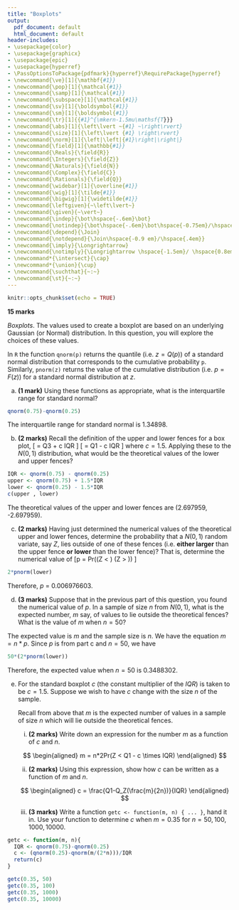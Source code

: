 ```yaml
---
title: "Boxplots"
output:
  pdf_document: default
  html_document: default
header-includes:
- \usepackage{color}
- \usepackage{graphicx}
- \usepackage{epic}
- \usepackage{hyperref}
- \PassOptionsToPackage{pdfmark}{hyperref}\RequirePackage{hyperref}
- \newcommand{\ve}[1]{\mathbf{#1}}
- \newcommand{\pop}[1]{\mathcal{#1}}
- \newcommand{\samp}[1]{\mathcal{#1}}
- \newcommand{\subspace}[1]{\mathcal{#1}}
- \newcommand{\sv}[1]{\boldsymbol{#1}}
- \newcommand{\sm}[1]{\boldsymbol{#1}}
- \newcommand{\tr}[1]{{#1}^{\mkern-1.5mu\mathsf{T}}}
- \newcommand{\abs}[1]{\left\lvert ~{#1} ~\right\rvert}
- \newcommand{\size}[1]{\left\lvert {#1} \right\rvert}
- \newcommand{\norm}[1]{\left|\left|{#1}\right|\right|}
- \newcommand{\field}[1]{\mathbb{#1}}
- \newcommand{\Reals}{\field{R}}
- \newcommand{\Integers}{\field{Z}}
- \newcommand{\Naturals}{\field{N}}
- \newcommand{\Complex}{\field{C}}
- \newcommand{\Rationals}{\field{Q}}
- \newcommand{\widebar}[1]{\overline{#1}}
- \newcommand{\wig}[1]{\tilde{#1}}
- \newcommand{\bigwig}[1]{\widetilde{#1}}
- \newcommand{\leftgiven}{~\left\lvert~}
- \newcommand{\given}{~\vert~}
- \newcommand{\indep}{\bot\hspace{-.6em}\bot}
- \newcommand{\notindep}{\bot\hspace{-.6em}\bot\hspace{-0.75em}/\hspace{.4em}}
- \newcommand{\depend}{\Join}
- \newcommand{\notdepend}{\Join\hspace{-0.9 em}/\hspace{.4em}}
- \newcommand{\imply}{\Longrightarrow}
- \newcommand{\notimply}{\Longrightarrow \hspace{-1.5em}/ \hspace{0.8em}}
- \newcommand*{\intersect}{\cap}
- \newcommand*{\union}{\cup}
- \newcommand{\suchthat}{~:~}
- \newcommand{\st}{~:~}
---
```


```r
knitr::opts_chunk$set(echo = TRUE)
```

**15 marks**

*Boxplots*.  The values used to create a boxplot are based on an underlying Gaussian (or Normal) distribution.  In this question, you will explore the choices of these values.
  
In `R` the function  `qnorm(p)` returns the quantile (i.e. $z=Q(p)$) of a standard normal distribution that corresponds to the cumulative probability  `p`.  
Similarly,  `pnorm(z)` returns the value of the cumulative distribution (i.e. $p=F(z)$)  for a standard normal distribution at $z$. 
    
a. **(1 mark)**  Using these functions as appropriate, what is the interquartile range for standard normal?

```r
qnorm(0.75)-qnorm(0.25)
```

The interquartile range for standard normal is 1.34898.

b. **(2 marks)**  Recall the definition of the upper and lower fences for a box plot, 
    \[\mbox{upper fence} = Q3 + c \times IQR \]
    \[\mbox{lower fence} = Q1 - c \times IQR \]
    where $c=1.5$.  Applying these to the $N(0,1)$ distribution, what would be the theoretical values of the lower and upper fences?
    
```r
IQR <- qnorm(0.75) - qnorm(0.25)
upper <- qnorm(0.75) + 1.5*IQR
lower <- qnorm(0.25) - 1.5*IQR
c(upper , lower)
```

The theoretical values of the upper and lower fences are (2.697959, -2.697959).

c. **(2 marks)**  Having just determined the numerical values of the theoretical upper and lower fences, determine the  probability that a $N(0,1)$ random variate, say $Z$,  lies outside of one of these fences (i.e. **either larger** than the upper fence **or lower** than the lower fence)?  That is, determine the numerical value of 
    \[p = Pr((Z < \mbox{lower fence}) 
      \mbox{ {\bf or} } (Z > \mbox{upper fence})) 
    \] 

```r
2*pnorm(lower)
```

Therefore, $p$ = 0.006976603.

d. **(3 marks)** Suppose that in the previous part of this question, you found the numerical value of $p$.  In a sample of size $n$ from $N(0,1)$, what is the expected number, $m$ say, of values to lie outside the theoretical fences?   What is the value of $m$ when $n=50$?

The expected value is $m$ and the sample size is $n$. We have the equation $m=n*p$. Since $p$ is from part c and $n=50$, we have

```r
50*(2*pnorm(lower))
```

Therefore, the expected value when $n=50$ is 0.3488302.

e. For the standard boxplot $c$ (the constant multiplier of the $IQR$) is taken to be $c = 1.5$.  Suppose we wish to have $c$ change with the size $n$ of the sample.

    Recall from above that $m$ is the expected number of values in a sample of size $n$ which will lie outside the theoretical fences. 
    
    i. **(2 marks)** Write down an expression for the number $m$ as a function of $c$ and $n$.
    
    $$
    \begin{aligned}
    m = n*2Pr(Z < Q1 - c \times IQR)
    \end{aligned}
    $$
    
    ii. **(2 marks)** Using this expression, show how $c$ can be written as a function of $m$ and $n$.
    
    $$
    \begin{aligned}
    c = \frac{Q1-Q_Z(\frac{m}{2n})}{IQR} 
    \end{aligned}
    $$
    
    iii. **(3 marks)**  Write a function `getc <- function(m, n) { ... }`, hand it in. 
        Use your function to determine $c$ when $m=0.35$ for $n= 50, 100, 1000, 10000$.

```r
getc <- function(m, n){
  IQR <- qnorm(0.75)-qnorm(0.25)
  c <- (qnorm(0.25)-qnorm(m/(2*n)))/IQR
  return(c)
}
```

```r
getc(0.35, 50)
getc(0.35, 100)
getc(0.35, 1000)
getc(0.35, 10000)
```
